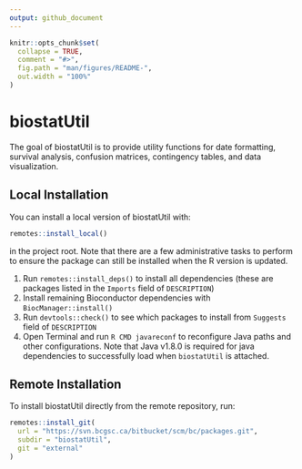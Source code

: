 ```yaml
---
output: github_document
---
```


<!-- README.md is generated from README.Rmd. Please edit that file -->

```r
knitr::opts_chunk$set(
  collapse = TRUE,
  comment = "#>",
  fig.path = "man/figures/README-",
  out.width = "100%"
)
```
# biostatUtil

The goal of biostatUtil is to provide utility functions for date formatting, survival analysis, confusion matrices, contingency tables, and data visualization.

## Local Installation

You can install a local version of biostatUtil with:

``` r
remotes::install_local()
```
in the project root. Note that there are a few administrative tasks to perform to ensure the package can still be installed when the R version is updated.

1. Run `remotes::install_deps()` to install all dependencies (these are packages listed in the `Imports` field of `DESCRIPTION`)
2. Install remaining Bioconductor dependencies with `BiocManager::install()`
3. Run `devtools::check()` to see which packages to install from `Suggests` field of `DESCRIPTION`
4. Open Terminal and run `R CMD javareconf` to reconfigure Java paths and other configurations. Note that Java v1.8.0 is required for java dependencies to successfully load when `biostatUtil` is attached.

## Remote Installation

To install biostatUtil directly from the remote repository, run:

``` r
remotes::install_git(
  url = "https://svn.bcgsc.ca/bitbucket/scm/bc/packages.git",
  subdir = "biostatUtil",
  git = "external"
)
```
